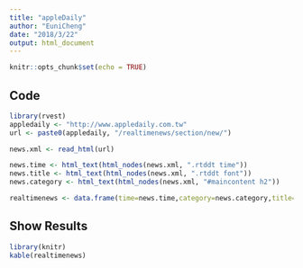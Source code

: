 ```yaml
---
title: "appleDaily"
author: "EuniCheng"
date: "2018/3/22"
output: html_document
---
```


```r
knitr::opts_chunk$set(echo = TRUE)
```

## Code

```r
library(rvest)
appledaily <- "http://www.appledaily.com.tw"
url <- paste0(appledaily, "/realtimenews/section/new/")

news.xml <- read_html(url)

news.time <- html_text(html_nodes(news.xml, ".rtddt time"))
news.title <- html_text(html_nodes(news.xml, ".rtddt font"))
news.category <- html_text(html_nodes(news.xml, "#maincontent h2"))

realtimenews <- data.frame(time=news.time,category=news.category,title=news.title)
```

## Show Results
```r
library(knitr)
kable(realtimenews)
```